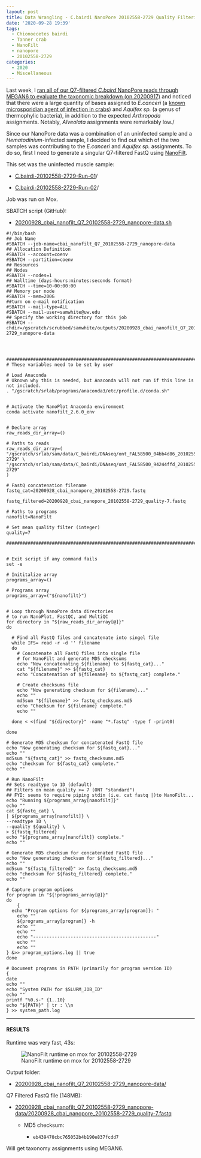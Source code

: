 ```yaml
---
layout: post
title: Data Wrangling - C.bairdi NanoPore 20102558-2729 Quality Filtering Using NanoFilt on Mox
date: '2020-09-28 19:39'
tags:
  - Chionoecetes bairdi
  - Tanner crab
  - NanoFilt
  - nanopore
  - 20102558-2729
categories:
  - 2020
  - Miscellaneous
---
```

Last week, I [ran all of our Q7-filtered _C.baird_ NanoPore reads through MEGAN6 to evaluate the taxonomic breakdown (on 20200917)](https://robertslab.github.io/sams-notebook/posts/2020/2020-09-17-Taxonomic-Assignments-C.bairdi-NanoPore-Reads-Using-DIAMOND-BLASTx-on-Mox-and-MEGAN6-daa2rma-on-swoose/) and noticed that there were a large quantity of bases assigned to _E.canceri_ (a [known microsporidian agent of infection in crabs](https://academic.oup.com/icesjms/article/65/9/1578/629544)) and _Aquifex sp._ (a genus of thermophylic bacteria), in addition to the expected _Arthropoda_ assignments. Notably, _Alveolata_ assignments were remarkably low./

Since our NanoPore data was a combination of an uninfected sample and a _Hematodinium_-infected sample, I decided to find out which of the two samples was contributing to the _E.canceri_ and _Aquifex sp._ assignments. To do so, first I need to generate a singular Q7-filtered FastQ using [NanoFilt](https://github.com/wdecoster/nanofilt).

This set was the uninfected muscle sample:

- [C.bairdi-20102558-2729-Run-01](https://robertslab.github.io/sams-notebook/posts/2020/2020-09-04-Data-Wrangling-NanoPore-Fast5-Conversion-to-FastQ-of-C.bairdi-20102558-2729-Run-01-on-Mox-with-GPU-Node/)/

- [C.bairdi-20102558-2729-Run-02](https://robertslab.github.io/sams-notebook/posts/2020/2020-09-04-Data-Wrangling-NanoPore-Fast5-Conversion-to-FastQ-of-C.bairdi-20102558-2729-Run-02-on-Mox-with-GPU-Node/)/

Job was run on Mox.


SBATCH script (GitHub):

- [20200928_cbai_nanofilt_Q7_20102558-2729_nanopore-data.sh](https://github.com/RobertsLab/sams-notebook/blob/master/sbatch_scripts/20200928_cbai_nanofilt_Q7_20102558-2729_nanopore-data.sh)


```shell
#!/bin/bash
## Job Name
#SBATCH --job-name=cbai_nanofilt_Q7_20102558-2729_nanopore-data
## Allocation Definition
#SBATCH --account=coenv
#SBATCH --partition=coenv
## Resources
## Nodes
#SBATCH --nodes=1
## Walltime (days-hours:minutes:seconds format)
#SBATCH --time=10-00:00:00
## Memory per node
#SBATCH --mem=200G
##turn on e-mail notification
#SBATCH --mail-type=ALL
#SBATCH --mail-user=samwhite@uw.edu
## Specify the working directory for this job
#SBATCH --chdir=/gscratch/scrubbed/samwhite/outputs/20200928_cbai_nanofilt_Q7_20102558-2729_nanopore-data




###################################################################################
# These variables need to be set by user

# Load Anaconda
# Uknown why this is needed, but Anaconda will not run if this line is not included.
. "/gscratch/srlab/programs/anaconda3/etc/profile.d/conda.sh"


# Activate the NanoPlot Anaconda environment
conda activate nanofilt_2.6.0_env


# Declare array
raw_reads_dir_array=()

# Paths to reads
raw_reads_dir_array=(
"/gscratch/srlab/sam/data/C_bairdi/DNAseq/ont_FAL58500_04bb4d86_20102558-2729" \
"/gscratch/srlab/sam/data/C_bairdi/DNAseq/ont_FAL58500_94244ffd_20102558-2729"
)

# FastQ concatenation filename
fastq_cat=20200928_cbai_nanopore_20102558-2729.fastq

fastq_filtered=20200928_cbai_nanopore_20102558-2729_quality-7.fastq

# Paths to programs
nanofilt=NanoFilt

# Set mean quality filter (integer)
quality=7

###################################################################################


# Exit script if any command fails
set -e

# Inititalize array
programs_array=()

# Programs array
programs_array=("${nanofilt}")


# Loop through NanoPore data directories
# to run NanoPlot, FastQC, and MultiQC
for directory in "${raw_reads_dir_array[@]}"
do

  # Find all FastQ files and concatenate into singel file
  while IFS= read -r -d '' filename
  do
    # Concatenate all FastQ files into single file
    # for NanoFilt and generate MD5 checksums
    echo "Now concatenating ${filename} to ${fastq_cat}..."
    cat "${filename}" >> ${fastq_cat}
    echo "Concatenation of ${filename} to ${fastq_cat} complete."

    # Create checksums file
    echo "Now generating checksum for ${filename}..."
    echo ""
    md5sum "${filename}" >> fastq_checksums.md5
    echo "Checksum for ${filename} complete."
    echo ""

  done < <(find "${directory}" -name "*.fastq" -type f -print0)

done

# Generate MD5 checksum for concatenated FastQ file
echo "Now generating checksum for ${fastq_cat}..."
echo ""
md5sum "${fastq_cat}" >> fastq_checksums.md5
echo "checksum for ${fastq_cat} complete."
echo ""

# Run NanoFilt
## Sets readtype to 1D (default)
## Filters on mean quality >= 7 (ONT "standard")
## FYI: seems to require piping stdin (i.e. cat fastq |)to NanoFilt...
echo "Running ${programs_array[nanofilt]}"
echo ""
cat ${fastq_cat} \
| ${programs_array[nanofilt]} \
--readtype 1D \
--quality ${quality} \
> ${fastq_filtered}
echo "${programs_array[nanofilt]} complete."
echo ""

# Generate MD5 checksum for concatenated FastQ file
echo "Now generating checksum for ${fastq_filtered}..."
echo ""
md5sum "${fastq_filtered}" >> fastq_checksums.md5
echo "checksum for ${fastq_filtered} complete."
echo ""

# Capture program options
for program in "${!programs_array[@]}"
do
	{
  echo "Program options for ${programs_array[program]}: "
	echo ""
	${programs_array[program]} -h
	echo ""
	echo ""
	echo "----------------------------------------------"
	echo ""
	echo ""
} &>> program_options.log || true
done

# Document programs in PATH (primarily for program version ID)
{
date
echo ""
echo "System PATH for $SLURM_JOB_ID"
echo ""
printf "%0.s-" {1..10}
echo "${PATH}" | tr : \\n
} >> system_path.log
```

---

#### RESULTS

Runtime was very fast, 43s:

![NanoFilt runtime on mox for 20102558-2729](https://github.com/RobertsLab/sams-notebook/blob/master/images/screencaps/20200928_cbai_nanofilt_Q7_20102558-2729_nanopore-data_runtime.png?raw=true)

Output folder:

- [20200928_cbai_nanofilt_Q7_20102558-2729_nanopore-data/](https://gannet.fish.washington.edu/Atumefaciens/20200928_cbai_nanofilt_Q7_20102558-2729_nanopore-data/)


Q7 Filtered FastQ file (148MB):

- [20200928_cbai_nanofilt_Q7_20102558-2729_nanopore-data/20200928_cbai_nanopore_20102558-2729_quality-7.fastq](https://gannet.fish.washington.edu/Atumefaciens/20200928_cbai_nanofilt_Q7_20102558-2729_nanopore-data/20200928_cbai_nanopore_20102558-2729_quality-7.fastq)

  - MD5 checksum:

    - `eb439470cbc765052b4b190e837fcdd7`

Will get taxonomy assignments using MEGAN6.
